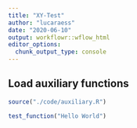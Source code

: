 ```yaml
---
title: "XY-Test"
author: "lucaraess"
date: "2020-06-10"
output: workflowr::wflow_html
editor_options:
  chunk_output_type: console
---
```


## Load auxiliary functions

```r
source("./code/auxiliary.R")

test_function("Hello World")
```

